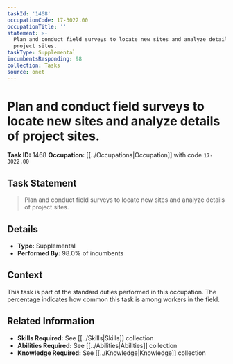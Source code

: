 ```yaml
---
taskId: '1468'
occupationCode: 17-3022.00
occupationTitle: ''
statement: >-
  Plan and conduct field surveys to locate new sites and analyze details of
  project sites.
taskType: Supplemental
incumbentsResponding: 98
collection: Tasks
source: onet
---
```

# Plan and conduct field surveys to locate new sites and analyze details of project sites.

**Task ID:** 1468
**Occupation:** [[../Occupations|Occupation]] with code `17-3022.00`

## Task Statement

> Plan and conduct field surveys to locate new sites and analyze details of project sites.

## Details

- **Type:** Supplemental
- **Performed By:** 98.0% of incumbents

## Context

This task is part of the standard duties performed in this occupation. The percentage indicates how common this task is among workers in the field.

## Related Information

- **Skills Required:** See [[../Skills|Skills]] collection
- **Abilities Required:** See [[../Abilities|Abilities]] collection
- **Knowledge Required:** See [[../Knowledge|Knowledge]] collection
